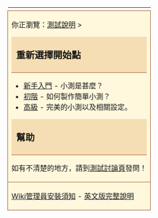 {{helpbox
|name = Quiz/helppage
|title=[[Wikipedia:百科知識測試|百科知識測試]]
|group1=測試分類
|list1=暫無
}}
{| align="right"
| style="background-color:transparent"|<div align="right">{{navbar|Quiz/helppage|plain=1}}</div>
|-
| style="width:auto; vertical-align:top; border:1px solid Sienna; background-color:Cornsilk;" |
你正瀏覽：[[Help:小測|測試說明]] > '''{{SUBPAGENAME}}'''
<div style="border-bottom:1px solid Sienna; background-color:Wheat; padding:0.2em 0.5em 0.2em 0.5em; font-size:130%; font-weight:bold;">重新選擇開始點</div>
* [[Help:小測/入門|新手入門]] - 小測是甚麼？
* [[Help:小測/初階|初階]] - 如何製作簡單小測？
* [[Help:小測/高級|高級]] - 完美的小測以及相關設定。
<div style="border-bottom:1px solid Sienna; background-color:Wheat; padding:0.2em 0.5em 0.2em 0.5em; font-size:130%; font-weight:bold;">幫助</div>
如有不清楚的地方，請到[[Help talk:小測|測試討論頁]]發問！
|-
| style="width:auto; vertical-align:top; border:1px solid Sienna; background-color:Cornsilk;" |
[[mw:Extension:Quiz|Wiki管理員安裝須知]] - [[Help:Quiz|英文版完整說明]]
|}